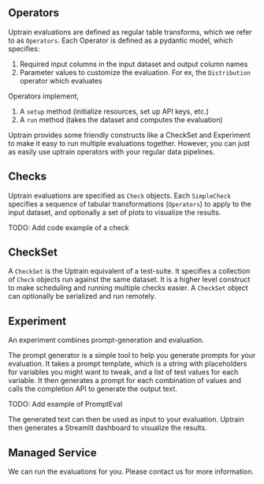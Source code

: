 

## Operators

Uptrain evaluations are defined as regular table transforms, which we refer to as `Operators`. Each Operator 
is defined as a pydantic model, which specifies:

1. Required input columns in the input dataset and output column names
2. Parameter values to customize the evaluation. For ex, the `Distribution` operator which evaluates 

Operators implement,
1. A `setup` method (initialize resources, set up API keys, etc.)
2. A `run` method (takes the dataset and computes the evaluation)

Uptrain provides some friendly constructs like a CheckSet and Experiment to make it easy to run multiple evaluations together. However, you 
can just as easily use uptrain operators with your regular data pipelines. 

## Checks

Uptrain evaluations are specified as `Check` objects. Each `SimpleCheck` specifies a sequence of tabular 
transformations (`Operators`) to apply to the input dataset, and optionally a set of plots to visualize 
the results.

TODO: Add code example of a check

## CheckSet

A `CheckSet` is the Uptrain equivalent of a test-suite. It specifies a collection of `Check` objects run against the same 
dataset. It is a higher level construct to  make scheduling and running multiple checks easier. A `CheckSet` object can 
optionally be serialized and run remotely. 

## Experiment

An experiment combines prompt-generation and evaluation. 

The prompt generator is a simple tool to help you generate prompts for your evaluation. It takes a prompt template, 
which is a string with placeholders for variables you might want to tweak, and a list of test values for each variable. 
It then generates a prompt for each combination of values and calls the completion API to generate the output text. 

TODO: Add example of PromptEval

The generated text can then be used as input to your evaluation. Uptrain then generates a Streamlit dashboard to 
visualize the results. 

## Managed Service

We can run the evaluations for you. Please contact us for more information. 

